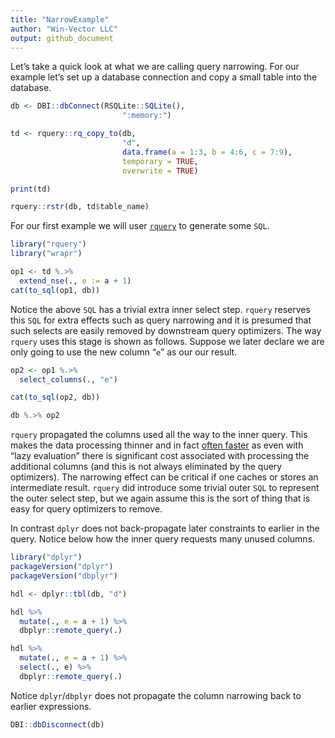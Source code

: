 ```yaml
---
title: "NarrowExample"
author: "Win-Vector LLC"
output: github_document
---
```


<!-- NarrowExample.md is generated from NarrowExample.Rmd. Please edit that file -->

Let's take a quick look at what we are calling query narrowing.  For our example let's set up a database connection and copy a small table into the database.

```r
db <- DBI::dbConnect(RSQLite::SQLite(),
                         ":memory:")

td <- rquery::rq_copy_to(db, 
                         "d", 
                         data.frame(a = 1:3, b = 4:6, c = 7:9),
                         temporary = TRUE,
                         overwrite = TRUE)

print(td)

rquery::rstr(db, td$table_name)
```

For our first example we will user [`rquery`](https://github.com/WinVector/rquery) to generate some `SQL`.

```r
library("rquery")
library("wrapr")

op1 <- td %.>% 
  extend_nse(., e := a + 1)
cat(to_sql(op1, db))
```

Notice the above `SQL` has a trivial extra inner select step. `rquery` reserves this `SQL` for extra effects such as query narrowing and it is presumed that such selects are easily removed by downstream query optimizers.  The way `rquery` uses this stage is shown as follows.  Suppose we later declare we are only going to use the new column "`e`" as our our result.

```r
op2 <- op1 %.>% 
  select_columns(., "e")

cat(to_sql(op2, db))

db %.>% op2
```

`rquery` propagated the columns used all the way to the inner query.  This makes the data processing thinner and in fact [often faster](https://github.com/WinVector/rquery/blob/master/extras/NarrowEffectSpark.md) as even with "lazy evaluation" there is significant cost associated with processing the additional columns (and this is not always eliminated by the query optimizers).  The narrowing effect can be critical if one caches or stores an intermediate result.  `rquery` did introduce some trivial outer `SQL` to represent the outer select step, but we again assume this is the sort of thing that is easy for query optimizers to remove.

In contrast `dplyr` does not back-propagate later constraints to earlier in the query.  Notice below how the inner query requests many unused columns.

```r
library("dplyr")
packageVersion("dplyr")
packageVersion("dbplyr")

hdl <- dplyr::tbl(db, "d")

hdl %>%
  mutate(., e = a + 1) %>%
  dbplyr::remote_query(.)

hdl %>%
  mutate(., e = a + 1) %>%
  select(., e) %>%
  dbplyr::remote_query(.)
```

Notice `dplyr`/`dbplyr` does not propagate the column narrowing back to earlier expressions.

```r
DBI::dbDisconnect(db)
```

